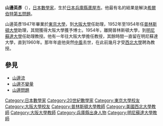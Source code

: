 {{Unreferenced|time=2020-09-17T02:16:01+00:00}}
{{Japanese|japanese=山辺 英彦|kana=やまべ ひでひこ|romaji=Yamabe Hidehiko}}

'''山邊英彥'''（{{bd|1923年|8月22日|1960年|11月20日}}），[[日本|日本]][[數學家|數學家]]，生於[[日本|日本]][[兵庫縣|兵庫縣]][[蘆屋市|蘆屋市]]。他最有名的結果是解決[[希爾伯特第五問題|希爾伯特第五問題]]。

山邊英彥1947年畢業於[[東京大學|東京大學]]，到[[大阪大學|大阪大學]]任助理，1952年至1954年任[[普林斯頓大學|普林斯頓大學]]助理，其間獲得大阪大學獲予博士。1954年，離開普林斯頓大學，到[[明尼蘇達大學|明尼蘇達大學]]任助理教授。他有一年往大阪大學擔任教授，其餘時間一直留在明尼蘇達大學，直到1960年。那年年底他突然[[中風|中風]]去世，在此前幾月才受[[西北大學_(伊利諾州)|西北大學]]聘為教授。

==參見==
*[[山邊流|山邊流]]
*[[山邊不變量|山邊不變量]]
*[[山邊問題|山邊問題]]

{{Authority control}}
{{DEFAULTSORT:Yamabe, Hidehiko}}
[[Category:日本數學家|Category:日本數學家]]
[[Category:20世紀數學家|Category:20世紀數學家]]
[[Category:東京大學校友|Category:東京大學校友]]
[[Category:大阪大學校友|Category:大阪大學校友]]
[[Category:普林斯頓大學教師|Category:普林斯頓大學教師]]
[[Category:美國西北大學教師|Category:美國西北大學教師]]
[[Category:大阪大學教師|Category:大阪大學教師]]
[[Category:兵庫縣出身人物|Category:兵庫縣出身人物]]
[[Category:明尼蘇達大學教師|Category:明尼蘇達大學教師]]
{{Japan-bio-stub}}